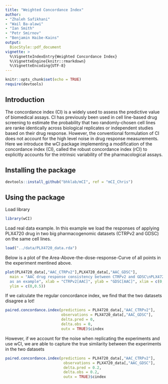 ```yaml
---
title: "Weighted Concordance Index"
author:
- "Zhaleh Safikhani"
- "Wail Ba-alawi"
- "Ian Smith"
- "Petr Smirnov"
- "Benjamin Haibe-Kains"
output:
  BiocStyle::pdf_document
vignette: >
  %\VignetteIndexEntry{Weighted Concordance Index}
  %\VignetteEngine{knitr::rmarkdown}
  %\VignetteEncoding{UTF-8}
---
```


```r
knitr::opts_chunk$set(echo = TRUE)
require(devtools)
```

## Introduction
The concordance index (CI) is a widely used to assess the predictive value of 
biomedical assays. CI has previously been used in cell line-based drug screening
to estimate the probability that two randomly-chosen cell lines are ranke 
identically across biological replicates or independent studies based on their 
drug response. However, the conventional formulation of CI does not account for 
the high level noise in drug response measurements. Here we introduce the wCI 
package implementing a modification of the concordance index (CI), called the 
robust concordance index (rCI) to explicitly accounts for the intrinsic 
variability of the pharmacological assays. 


## Installing the package
```r
devtools::install_github("bhklab/mCI", ref = "mCI_Chris")
```

## Using the package

Load library
```r
library(wCI)
```


Load real data example. In this example we load the responses of applying 
PLX4720 drug in two big pharmacogenomic datasets (CTRPv2 and GDSC) on the same 
cell lines.

```r
load("../data/PLX4720_data.rda")
```

Below is a plot of the Area-Above-the-dose-response-Curve of all points in the 
experiment mentined above.
```r
plot(PLX4720_data[,"AAC_CTRPv2"],PLX4720_data[,"AAC_GDSC"], 
  main = "AAC drug response consistency between CTRPv2 and GDSC\nPLX4720 drug 
  as an example", xlab = "CTRPv2[AAC]", ylab = "GDSC[AAC]", xlim = c(0,0.5),
  ylim = c(0,0.5))
```




If we calculate the regular concordance index, we find that the two datasets 
disagree a lot!
```r
paired.concordance.index(predictions = PLX4720_data[,"AAC_CTRPv2"],
                         observations = PLX4720_data[,"AAC_GDSC"],
                         delta.pred = 0, 
                         delta.obs = 0,
                         outx = TRUE)$cindex
```




However, if we account for the noise when replicating the experiments and use 
wCI, we are able to capture the true similarity between the experiments in the 
two datasets
```r
paired.concordance.index(predictions = PLX4720_data[,"AAC_CTRPv2"], 
                          observations = PLX4720_data[,"AAC_GDSC"],
                          delta.pred = 0.2, 
                          delta.obs = 0.2,
                          outx = TRUE)$cindex
```

